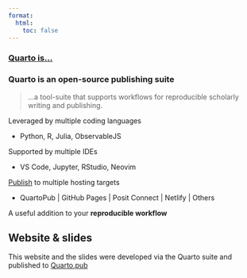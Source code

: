 ```yaml
---
format: 
  html:
    toc: false
---
```


### [Quarto is...](https://quarto.org)

### Quarto is an **open-source** publishing suite

> ...a tool-suite that supports workflows for reproducible scholarly writing and publishing.

Leveraged by multiple coding languages

-   [Python, R, Julia, ObservableJS]{.gray}

Supported by multiple IDEs

-   [VS Code, Jupyter, RStudio, Neovim]{.gray}

[Publish](https://quarto.org/docs/publishing/) to multiple hosting targets

-   [QuartoPub \| GitHub Pages \| Posit Connect \| Netlify \| Others]{.gray}

A useful addition to your **reproducible workflow**\

::: {.callout-tip icon="false"}
## Website & slides

This website and the slides were developed via the Quarto suite and published to [Quarto.pub](https://quarto.pub)
:::

<!-- More info on applyting styles -->

<!-- Bootswatch::Yeti   https://bootswatch.com/yeti/ -->

<!-- Bootstrap CSS  https://www.w3schools.com/bootstrap/bootstrap_ref_css_helpers.asp -->
